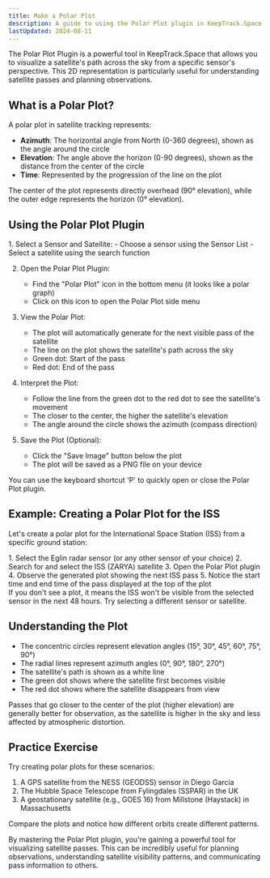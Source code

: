 ```yaml
---
title: Make a Polar Plot
description: A guide to using the Polar Plot plugin in KeepTrack.Space
lastUpdated: 2024-08-11
---
```



The Polar Plot Plugin is a powerful tool in KeepTrack.Space that allows you to visualize a satellite's path across the sky from a specific sensor's perspective. This 2D representation is particularly useful for understanding satellite passes and planning observations.

## What is a Polar Plot?

A polar plot in satellite tracking represents:

- **Azimuth**: The horizontal angle from North (0-360 degrees), shown as the angle around the circle
- **Elevation**: The angle above the horizon (0-90 degrees), shown as the distance from the center of the circle
- **Time**: Represented by the progression of the line on the plot

<Aside>
  The center of the plot represents directly overhead (90° elevation), while the outer edge represents the horizon (0° elevation).
</Aside>

## Using the Polar Plot Plugin

<Steps>
1. Select a Sensor and Satellite:
   - Choose a sensor using the Sensor List
   - Select a satellite using the search function

2. Open the Polar Plot Plugin:
   - Find the "Polar Plot" icon in the bottom menu (it looks like a polar graph)
   - Click on this icon to open the Polar Plot side menu

3. View the Polar Plot:
   - The plot will automatically generate for the next visible pass of the satellite
   - The line on the plot shows the satellite's path across the sky
   - Green dot: Start of the pass
   - Red dot: End of the pass

4. Interpret the Plot:
   - Follow the line from the green dot to the red dot to see the satellite's movement
   - The closer to the center, the higher the satellite's elevation
   - The angle around the circle shows the azimuth (compass direction)

5. Save the Plot (Optional):
   - Click the "Save Image" button below the plot
   - The plot will be saved as a PNG file on your device
</Steps>

<Aside type="tip">
  You can use the keyboard shortcut 'P' to quickly open or close the Polar Plot plugin.
</Aside>

## Example: Creating a Polar Plot for the ISS

Let's create a polar plot for the International Space Station (ISS) from a specific ground station:

<Steps>
1. Select the Eglin radar sensor (or any other sensor of your choice)
2. Search for and select the ISS (ZARYA) satellite
3. Open the Polar Plot plugin
4. Observe the generated plot showing the next ISS pass
5. Notice the start time and end time of the pass displayed at the top of the plot
</Steps>

<Aside>
  If you don't see a plot, it means the ISS won't be visible from the selected sensor in the next 48 hours. Try selecting a different sensor or satellite.
</Aside>

## Understanding the Plot

- The concentric circles represent elevation angles (15°, 30°, 45°, 60°, 75°, 90°)
- The radial lines represent azimuth angles (0°, 90°, 180°, 270°)
- The satellite's path is shown as a white line
- The green dot shows where the satellite first becomes visible
- The red dot shows where the satellite disappears from view

<Aside type="tip">
  Passes that go closer to the center of the plot (higher elevation) are generally better for observation, as the satellite is higher in the sky and less affected by atmospheric distortion.
</Aside>

## Practice Exercise

Try creating polar plots for these scenarios:

1. A GPS satellite from the NESS (GEODSS) sensor in Diego Garcia
2. The Hubble Space Telescope from Fylingdales (SSPAR) in the UK
3. A geostationary satellite (e.g., GOES 16) from Millstone (Haystack) in Massachusetts

Compare the plots and notice how different orbits create different patterns.

By mastering the Polar Plot plugin, you're gaining a powerful tool for visualizing satellite passes. This can be incredibly useful for planning observations, understanding satellite visibility patterns, and communicating pass information to others.